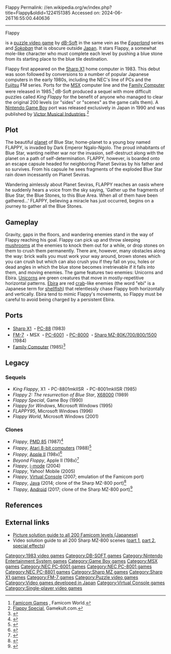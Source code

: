 Flappy
Permalink: //en.wikipedia.org/w/index.php?title=Flappy&oldid=1224151385
Accessed on: 2024-06-26T16:55:00.440636



------
Flappy
{{Short description|1983 puzzle video game}}{{Infobox video game
| title = Flappy
| collapsible =
| state =
| image = Flappy Cover.jpg
| caption =
| developer = dB-Soft
| publisher = dB-Soft
| series =
| engine =
| released = '''Famicom'''<br />{{Video game release|JP|June 14, 1985}}'''FM-7'''<br />{{Video game release|JP|1984}}'''MSX'''<br />{{Video game release|JP|1984}}'''PC-6001'''<br />{{Video game release|JP|1984}}'''PC-8000'''<br />{{Video game release|JP|1984}}'''PC-88'''<br />{{Video game release|JP|1983}}'''Sharp MZ'''<br />{{Video game release|JP|1984}}'''Sharp X1'''<br />{{Video game release|JP|1983}}
| genre = [[Puzzle video game|Puzzle]]
| modes = [[Single-player]]
| platforms = [[Nintendo Entertainment System|Famicom]], [[FM-7]], [[MSX]], [[PC-6000 Series|PC-6001]], [[PC-8000 series|PC-8000]], [[PC-8800 Series|PC-88]], [[Sharp MZ]], [[Sharp X1]]
}}

{{nihongo|'''''Flappy'''''|フラッピー|Furappī}} is a [[puzzle video game]] by [[DB-SOFT|dB-Soft]] in the same vein as the ''[[Eggerland]]'' series and ''[[Sokoban]]'' that is obscure outside [[Japan]]. It stars Flappy, a somewhat mole-like character who must complete each level by pushing a blue stone from its starting place to the blue tile destination.

Flappy first appeared on the [[Sharp X1]] home computer in 1983. This debut was soon followed by conversions to a number of popular Japanese computers in the early 1980s, including the NEC's line of PCs and the [[Fujitsu]] FM series. Ports for the [[MSX]] computer line and the [[Nintendo Entertainment System|Family Computer]] were released in 1985.<ref>[http://www.famicomworld.com/Family_Computer/Games.htm Famicom Games] {{Webarchive|url=https://web.archive.org/web/20070708195127/http://www.famicomworld.com/Family_Computer/Games.htm |date=2007-07-08 }}, Famicom World.</ref> dB-Soft produced a sequel with more difficult puzzles called ''King Flappy'' for the benefit of anyone who managed to clear the original 200 levels (or "sides" or "scenes" as the game calls them). A [[Game Boy|Nintendo Game Boy]] port was released exclusively in Japan in 1990 and was published by [[Victor Entertainment|Victor Musical Industries]].<ref>[http://www.gamekult.com/tout/jeux/fiches/J000078040.html Flappy Special], Gamekult.com.</ref>

==Plot==
{{Unreferenced section|date=June 2007}}

The beautiful [[planet]] of Blue Star, home-planet to a young boy named FLAPPY, is invaded by Dark Emperor Ngalo-Ngolo. The proud inhabitants of Blue Star, wanting neither war nor the invasion, self-destruct along with the planet on a path of self-determination. FLAPPY, however, is boarded onto an escape capsule headed for neighboring Planet Seviras by his father and so survives. From his capsule he sees fragments of the exploded Blue Star rain down incessantly on Planet Seviras.

Wandering aimlessly about Planet Seviras, FLAPPY reaches an oasis where he suddenly hears a voice from the sky saying, 'Gather up the fragments of Blue Star, the Blue Stones, to this Blue Area. When all of them have been gathered...' FLAPPY, believing a miracle has just occurred, begins on a journey to gather all the Blue Stones.

==Gameplay==
{{unreferenced|section|date=January 2018}}

Gravity, gaps in the floors, and wandering enemies stand in the way of Flappy reaching his goal. Flappy can pick up and throw sleeping [[mushroom]]s at the enemies to knock them out for a while, or drop stones on them to crush them permanently. There are, however, many obstacles along the way: brick walls you must work your way around, brown stones which you can crush but which can also crush you if they fall on you, holes or dead angles in which the blue stone becomes irretrievable if it falls into them, and moving enemies. The game features two enemies: Unicorns and Ebira. [[Unicorn]]s are green creatures that move in mostly-repetitive horizontal patterns. [[Ebirah|Ebira]] are red [[crab]]-like enemies (the word "ebi" is a Japanese term for [[shellfish]]) that relentlessly chase Flappy both horizontally and vertically. Ebira tend to mimic Flappy's movements, so Flappy must be careful to avoid being charged by a persistent Ebira.

==Ports==
*[[Sharp X1]] ・[[PC-8800 series|PC-88]] (1983)
*[[FM-7]] ・MSX ・[[PC-6000 series|PC-6001]] ・[[PC-8000 series|PC-8000]] ・[[Sharp MZ|Sharp MZ-80K/700/800/1500]] (1984)
*[[Nintendo Entertainment System|Family Computer]] (1985)<ref>{{cite web |title=Flappy Releases |url=https://www.mobygames.com/game/flappy/release-info |website=MobyGames |access-date=2022-06-04}}</ref>

==Legacy==
===Sequels===
*''King Flappy'', X1 ・PC-8801mkIISR ・PC-8001mkIISR (1985)
*''Flappy 2: The resurrection of Blue Star'', [[X68000]] (1989)
*''Flappy Special'', Game Boy (1990)
*''Flappy for Windows'', Microsoft Windows (1995)
*''FLAPPY95'', Microsoft Windows (1996)
*''Flappy World'', Microsoft Windows (2001)

===Clones===
*''Flappy'', [[PMD 85]] (1987)<ref>{{cite web |title=Hra 100: Flappy (1987) |url=https://herniarcheolog.blogspot.com/2017/08/hra-100-flappy-1987.html |website=Herní Archeolog |access-date=2022-05-30 |language=cs |date=2017-08-06}}</ref>
*''Flappy'', [[Atari 8-bit computers]] (1988)<ref>{{cite web |title=Hra 267: Flappy (1988) |url=https://herniarcheolog.blogspot.com/2018/11/hra-267-flappy-1988.html |website=Herní Archeolog |access-date=2022-05-30 |language=cs |date=2018-11-20}}</ref>
*''Floppy'', [[Apple II]] (198x)<ref>{{cite web |title=Floppy |url=https://www.uvlist.net/game-225069-Floppy |website=Universal Videogame List |access-date=2022-06-04}}</ref>
*''Beyond Floppy'', Apple II (198x)<ref>{{cite web |title=Beyond Floppy |url=https://www.uvlist.net/game-96720-Beyond+Floppy |website=Universal Videogame List |access-date=2022-06-04}}</ref>
*''Flappy'', [[i-mode]] (2004)
*''Flappy'', Yahoo! Mobile (2005)
*''Flappy'', [[Virtual Console]] (2007; emulation of the Famicom port)
*''Flappy'', [[Java (programming language)|Java]] (2014; clone of the Sharp MZ-800 port)<ref>{{cite web |title=Flappy |url=https://sourceforge.net/projects/flappy/ |website=SourceForge |access-date=2022-06-02 |date=2014-02-14}}</ref>
*''Tlappy'', [[Android (operating system)|Android]] (2017; clone of the Sharp MZ-800 port)<ref>{{cite web |title=Tlappy |url=https://play.google.com/store/apps/details?id=net.panuska.tlappy.app.tv |website=Google Play |access-date=2022-05-30 |date=2017-05-02}}</ref>

==References==
{{Reflist}}

==External links==
*[http://www23.tok2.com/home/ta23chan/fw/502/502.htm Picture solution guide to all 200 Famicom levels (Japanese)] {{Webarchive|url=https://web.archive.org/web/20160823181540/http://www23.tok2.com/home/ta23chan/fw/502/502.htm |date=2016-08-23 }}
*Video solution guide to all 200 Sharp MZ-800 scenes ([https://www.youtube.com/playlist?list=PL31EF8374A65064B0 part 1], [https://www.youtube.com/playlist?list=PL89A3DB7C8F712961 part 2], [https://www.youtube.com/playlist?list=PL212BEC97EFC41AB2 special effects])

[[Category:1983 video games]]
[[Category:DB-SOFT games]]
[[Category:Nintendo Entertainment System games]]
[[Category:Game Boy games]]
[[Category:MSX games]]
[[Category:NEC PC-6001 games]]
[[Category:NEC PC-8001 games]]
[[Category:NEC PC-8801 games]]
[[Category:Sharp MZ games]]
[[Category:Sharp X1 games]]
[[Category:FM-7 games]]
[[Category:Puzzle video games]]
[[Category:Video games developed in Japan]]
[[Category:Virtual Console games]]
[[Category:Single-player video games]]
